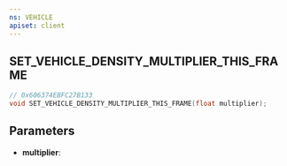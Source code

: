 ```yaml
---
ns: VEHICLE
apiset: client
---
```

## SET_VEHICLE_DENSITY_MULTIPLIER_THIS_FRAME

```c
// 0x606374EBFC27B133
void SET_VEHICLE_DENSITY_MULTIPLIER_THIS_FRAME(float multiplier);
```


## Parameters
* **multiplier**: